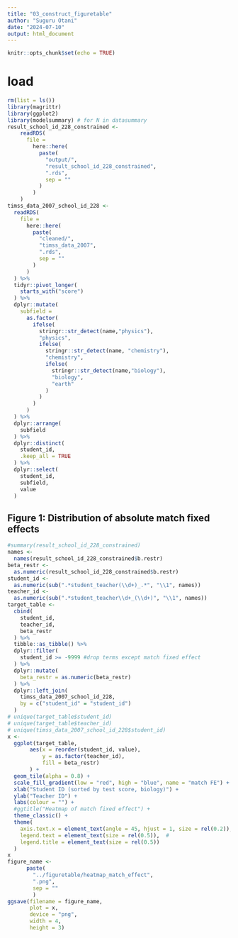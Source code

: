 ```yaml
---
title: "03_construct_figuretable"
author: "Suguru Otani"
date: "2024-07-10"
output: html_document
---
```


```r
knitr::opts_chunk$set(echo = TRUE)
```

# load {.tabset}

```r
rm(list = ls())
library(magrittr)
library(ggplot2)
library(modelsummary) # for N in datasummary
result_school_id_228_constrained <-
    readRDS(
      file = 
        here::here(
          paste(
            "output/",
            "result_school_id_228_constrained",
            ".rds",
            sep = ""
          )
        )
    )
timss_data_2007_school_id_228 <-
  readRDS(
    file = 
      here::here(
        paste(
          "cleaned/",
          "timss_data_2007",
          ".rds",
          sep = ""
        )
      )
  ) %>% 
  tidyr::pivot_longer(
    starts_with("score")
  ) %>% 
  dplyr::mutate(
    subfield = 
      as.factor(
        ifelse(
          stringr::str_detect(name,"physics"), 
          "physics", 
          ifelse(
            stringr::str_detect(name, "chemistry"), 
            "chemistry", 
            ifelse(
              stringr::str_detect(name,"biology"),
              "biology", 
              "earth"
            )
          )
        )
      )
  ) %>% 
  dplyr::arrange(
    subfield
  ) %>% 
  dplyr::distinct(
    student_id,
    .keep_all = TRUE
  ) %>% 
  dplyr::select(
    student_id,
    subfield,
    value
  )
```


## Figure 1: Distribution of absolute match fixed effects {.tabset}


```r
#summary(result_school_id_228_constrained)
names <-
  names(result_school_id_228_constrained$b.restr)
beta_restr <-
  as.numeric(result_school_id_228_constrained$b.restr)
student_id <-
  as.numeric(sub(".*student_teacher(\\d+)_.*", "\\1", names))
teacher_id <- 
  as.numeric(sub(".*student_teacher\\d+_(\\d+)", "\\1", names))
target_table <-
  cbind(
    student_id,
    teacher_id,
    beta_restr
  ) %>% 
  tibble::as_tibble() %>% 
  dplyr::filter(
    student_id >= -9999 #drop terms except match fixed effect
  ) %>% 
  dplyr::mutate(
    beta_restr = as.numeric(beta_restr)
  ) %>% 
  dplyr::left_join(
    timss_data_2007_school_id_228,
    by = c("student_id" = "student_id")
  )
# unique(target_table$student_id)
# unique(target_table$teacher_id)
# unique(timss_data_2007_school_id_228$student_id)
x <-
  ggplot(target_table, 
       aes(x = reorder(student_id, value), 
           y = as.factor(teacher_id),
           fill = beta_restr)
       ) +
  geom_tile(alpha = 0.8) +
  scale_fill_gradient(low = "red", high = "blue", name = "match FE") +
  xlab("Student ID (sorted by test score, biology)") +
  ylab("Teacher ID") +
  labs(colour = "") +
  #ggtitle("Heatmap of match fixed effect") +
  theme_classic() + 
  theme(
    axis.text.x = element_text(angle = 45, hjust = 1, size = rel(0.2)),
    legend.text = element_text(size = rel(0.5)),  #
    legend.title = element_text(size = rel(0.5)) 
  )
x
figure_name <-
      paste(
        "../figuretable/heatmap_match_effect",
        ".png",
        sep = ""
        )
ggsave(filename = figure_name,
       plot = x,
       device = "png",
       width = 4,
       height = 3)
```